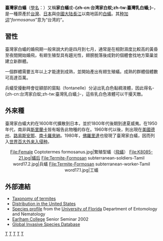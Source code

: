 {{redirect2|家白蟻|其他同屬白蟻|家白蟻屬}}
{{Speciesbox 
| taxon = Coptotermes formosanus
| image = Coptotermes formosanus shiraki USGov k8204-7.jpg
| image_caption = 臺灣家白蟻的兵蟻和工蟻
| binomial_authority = [[素木得一|Shiraki]], 1909
| synonyms = *''Coptotermes formosanus'' <small>Shiraki, 1909</small>
*''Coptotermes formosae'' <small>Holmgren, 1911</small>
*''Coptotermes hongkonensis'' <small>Oshima, 1914</small>
*''Coptotermes intrudens'' <small>Oshima, 1920</small>
*''Coptotermes remotus'' <small>Silvestri, 1928</small>
*''Coptotermes eucalyptus'' <small>Ping, 1984</small>
*''Coptotermes xiaoliangensis'' <small>Ping, 1984</small>
*''Coptotermes guangzhouensis'' <small>Ymg, 1985</small>
*''Coptotermes heteromorphus'' <small>Ping, 1985</small>
*''Coptotermes (Polycrinitermes) communis'' <small>Xia & He, 1986</small>
*''Coptotermes rectangularis'' <small>Ping, Xu, Xu & Gong,72 1986</small>
}}

'''臺灣家白蟻'''（[[學名|學名]]：{{lang|la|''Coptotermes formosanus''}}）又稱'''家白蟻'''或'''-{zh-cn:台湾家白蚁;zh-tw:臺灣乳白蟻;}-'''，是一種原產於[[台灣|台灣]]、[[日本|日本]]與[[中國大陆|中國大陆]][[長江|長江]]以南地區的[[白蟻|白蟻]]。其[[种加词|种加词]]“''formosanus''”意为“台湾的”。

== 習性 ==
臺灣家白蟻的婚飛期一般來說大約是四月到七月，通常是在相對濕度比較高的黃昏至夜間開始婚飛，有翅生殖型具有趨光性，翅膀脫落後成對的個體會找地方築巢並建立新群體。

一個群體需要五年以上才能達到成熟，並開始產出有翅生殖蟻。成熟的群體個體數可高達百萬。

兵蟻受擾動時會從額部的窗點（fontanelle）分泌出乳白色黏稠液體，因此得名-{zh-cn:台湾家白蚁;zh-tw:臺灣乳白蟻;}-，這些乳白色液體可以干擾天敵。

== 外來種 ==
臺灣家白蟻大約在1600年代擴散到日本，並於1800年代後期到達夏威夷。在1950年代，南非與[[斯里蘭卡|斯里蘭卡]]皆有報告此物種的存在。1960年代以後，則出現在[[美國|美國]][[德克薩斯州|德州]]、[[路易斯安那|路易斯安那]]、[[南卡羅來納|南卡羅來納]]。1980年，[[佛羅里達|佛羅里達]]也發現了臺灣家白蟻，因而列入[[世界百大外来入侵种|世界百大外来入侵种]]。<center>
<gallery>
File:Female Coptotermes formosanus.jpg|繁殖型蟻（[[飛蟻|飛蟻]]）
File:K8085-21.jpg|蟻后
File:Termite-Formosan subterranean-soldiers-Tamil word17.2.jpg|兵蟻
File:Termite-Formosan subterranean-worker-Tamil word17.1.jpg|工蟻
</gallery>
</center>

== 外部連結 ==
* [https://web.archive.org/web/20071116100113/http://www.utoronto.ca/forest/termite/taxon.htm Taxonomy of termites]
* [https://web.archive.org/web/20070929050302/http://www.termitesurvey.com/distribution/coptotermes_formosanus.shtml Distribution in the United States]
* [https://web.archive.org/web/20071130124404/http://creatures.ifas.ufl.edu/urban/termites/formosan_termite.htm Species profile] from the [[University_of_Florida|University of Florida]] Department of Entomology and Nematology 
* [https://web.archive.org/web/20050530074205/http://www.earlham.edu/~biol/hawaii/termite.htm Earlham College] Senior Seminar 2002
* [https://web.archive.org/web/20060210031628/http://issg.appfa.auckland.ac.nz/database/species/ecology.asp?si=61&fr=1&sts= Global Invasive Species Database]

{{Taxonbar}}

[[Category:家白蟻屬|T]]
[[Category:入侵昆蟲種|T]]
[[Category:台灣昆蟲|T]]
[[Category:臺灣白蟻|T]]
[[Category:1909年描述的昆蟲|T]]